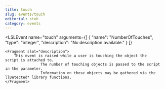 ```yaml
---
title: touch
slug: events/touch
editorial: stub
category: events
---
```


<LSLEvent
	name="touch"
	arguments={[
	{
		"name": "NumberOfTouches",
		"type": "integer",
		"description": "No description available."
	}
]}
>
	<Fragment slot="description">
		This event is raised while a user is touching the object the script is attached to.
					The number of touching objects is passed to the script in the parameter.
					Information on those objects may be gathered via the llDetected* library functions.
	</Fragment>
</LSLEvent>
